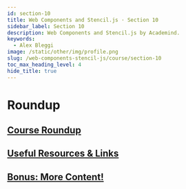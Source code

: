```yaml
---
id: section-10
title: Web Components and Stencil.js · Section 10
sidebar_label: Section 10
description: Web Components and Stencil.js by Academind.
keywords:
  - Alex Bleggi
image: /static/other/img/profile.png
slug: /web-components-stencil-js/course/section-10
toc_max_heading_level: 4
hide_title: true
---
```



# Roundup

## [Course Roundup](https://www.udemy.com/course/web-components-stenciljs-build-custom-html-elements/learn/lecture/34927696#overview)

## [Useful Resources & Links](https://www.udemy.com/course/web-components-stenciljs-build-custom-html-elements/learn/lecture/12797135#overview)

## [Bonus: More Content!](https://www.udemy.com/course/web-components-stenciljs-build-custom-html-elements/learn/lecture/13751234#overview)
